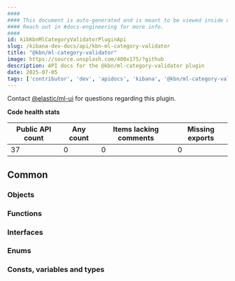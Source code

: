 ```yaml
---
####
#### This document is auto-generated and is meant to be viewed inside our experimental, new docs system.
#### Reach out in #docs-engineering for more info.
####
id: kibKbnMlCategoryValidatorPluginApi
slug: /kibana-dev-docs/api/kbn-ml-category-validator
title: "@kbn/ml-category-validator"
image: https://source.unsplash.com/400x175/?github
description: API docs for the @kbn/ml-category-validator plugin
date: 2025-07-05
tags: ['contributor', 'dev', 'apidocs', 'kibana', '@kbn/ml-category-validator']
---
```




Contact [@elastic/ml-ui](https://github.com/orgs/elastic/teams/ml-ui) for questions regarding this plugin.

**Code health stats**

| Public API count  | Any count | Items lacking comments | Missing exports |
|-------------------|-----------|------------------------|-----------------|
| 37 | 0 | 0 | 0 |

## Common

### Objects
<DocDefinitionList data={kbnMlCategoryValidatorObj.common.objects}/>

### Functions
<DocDefinitionList data={kbnMlCategoryValidatorObj.common.functions}/>

### Interfaces
<DocDefinitionList data={kbnMlCategoryValidatorObj.common.interfaces}/>

### Enums
<DocDefinitionList data={kbnMlCategoryValidatorObj.common.enums}/>

### Consts, variables and types
<DocDefinitionList data={kbnMlCategoryValidatorObj.common.misc}/>

